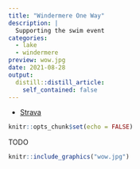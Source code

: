 ```yaml
---
title: "Windermere One Way"
description: |
  Supporting the swim event
categories:
  - lake
  - windermere
preview: wow.jpg
date: 2021-08-28
output:
  distill::distill_article:
    self_contained: false
---
```


- [Strava](https://www.strava.com/activities/5868583283)

```r
knitr::opts_chunk$set(echo = FALSE)
```

TODO

```r
knitr::include_graphics("wow.jpg")
```

